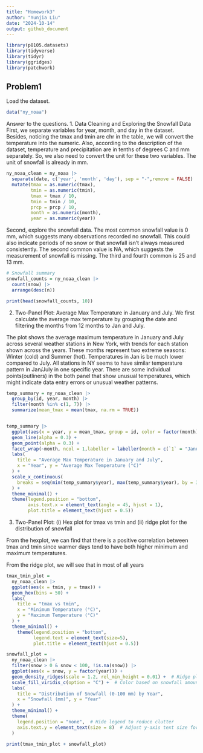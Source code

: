 ```yaml
---
title: "Homework3"
author: "Yunjia Liu"
date: "2024-10-14"
output: github_document
---
```


```r
library(p8105.datasets)
library(tidyverse)
library(tidyr)
library(ggridges)
library(patchwork)
```

## Problem1
Load the dataset.
```r
data("ny_noaa")
```

Answer to the questions.
1. Data Cleaning and Exploring the Snowfall Data
First, we separate variables for year, month, and day in the dataset. Besides, noticing the tmax and tmin are chr in the table, we will convert the temperature into the numeric. Also, according to the description of the dataset, temperature and precipitation are in tenths of degrees C and mm separately. So, we also need to convert the unit for these two variables. The unit of snowfall is already in mm.

```r
ny_noaa_clean = ny_noaa |>
  separate(date, c('year', 'month', 'day'), sep = "-",remove = FALSE) |>
  mutate(tmax = as.numeric(tmax),
         tmin = as.numeric(tmin),
         tmax = tmax / 10,
         tmin = tmin / 10,
         prcp = prcp / 10,
         month = as.numeric(month),
         year = as.numeric(year))
```

Second, explore the snowfall data. The most common snowfall value is 0 mm, which suggests many observations recorded no snowfall. This could also indicate periods of no snow or that snowfall isn’t always measured consistently. The second common value is NA, which suggests the measurement of snowfall is missing. The third and fourth common is 25 and 13 mm.

```r
# Snowfall summary
snowfall_counts = ny_noaa_clean |>
  count(snow) |>
  arrange(desc(n))

print(head(snowfall_counts, 10))

```

2. Two-Panel Plot: Average Max Temperature in January and July. We first calculate the average max temperature by grouping the date and filtering the months from 12 months to Jan and July. 

The plot shows the average maximum temperature in January and July across several weather stations in New York, with trends for each station shown across the years. These months represent two extreme seasons: Winter (cold) and Summer (hot). Temperatures in Jan is be much lower compared to July. All stations in NY seems to have similar temperature pattern in Jan/July in one specific year. There are some individual points(outliners) in the both panel that show unusual temperatures, which might indicate data entry errors or unusual weather patterns. 

```r
temp_summary = ny_noaa_clean |>
  group_by(id, year, month) |>
  filter(month %in% c(1, 7)) |>
  summarize(mean_tmax = mean(tmax, na.rm = TRUE))


temp_summary |>
  ggplot(aes(x = year, y = mean_tmax, group = id, color = factor(month))) +
  geom_line(alpha = 0.3) +
  geom_point(alpha = 0.3) +
  facet_wrap(~month, ncol = 1,labeller = labeller(month = c(`1` = "January", `7` = "July"))) +
  labs(
    title = "Average Max Temperature in January and July",
    x = "Year", y = "Average Max Temperature (°C)"
  ) +
  scale_x_continuous(
    breaks = seq(min(temp_summary$year), max(temp_summary$year), by = 3)
  ) +
  theme_minimal() +
  theme(legend.position = "bottom",
        axis.text.x = element_text(angle = 45, hjust = 1),
        plot.title = element_text(hjust = 0.5))

```

3. Two-Panel Plot: (i) Hex plot for tmax vs tmin and (ii) ridge plot for the distribution of snowfall

From the hexplot, we can find that there is a positive correlation between tmax and tmin since warmer days tend to have both higher minimum and maximum temperatures.

From the ridge plot, we will see that in most of all years
```r
tmax_tmin_plot = 
  ny_noaa_clean |>
  ggplot(aes(x = tmin, y = tmax)) +
  geom_hex(bins = 50) +
  labs(
    title = "tmax vs tmin",
    x = "Minimum Temperature (°C)", 
    y = "Maximum Temperature (°C)"
  ) +
  theme_minimal() +
    theme(legend.position = "bottom",
          legend.text = element_text(size=5),
          plot.title = element_text(hjust = 0.5))

snowfall_plot = 
  ny_noaa_clean |>
  filter(snow > 0 & snow < 100, !is.na(snow)) |>
  ggplot(aes(x = snow, y = factor(year))) +
  geom_density_ridges(scale = 1.2, rel_min_height = 0.01) +  # Ridge plot
  scale_fill_viridis_c(option = "C") +  # Color based on snowfall amount
  labs(
    title = "Distribution of Snowfall (0-100 mm) by Year",
    x = "Snowfall (mm)", y = "Year"
  ) +
  theme_minimal() +
  theme(
    legend.position = "none",  # Hide legend to reduce clutter
    axis.text.y = element_text(size = 8)  # Adjust y-axis text size for readability
  )

print(tmax_tmin_plot + snowfall_plot)
```



